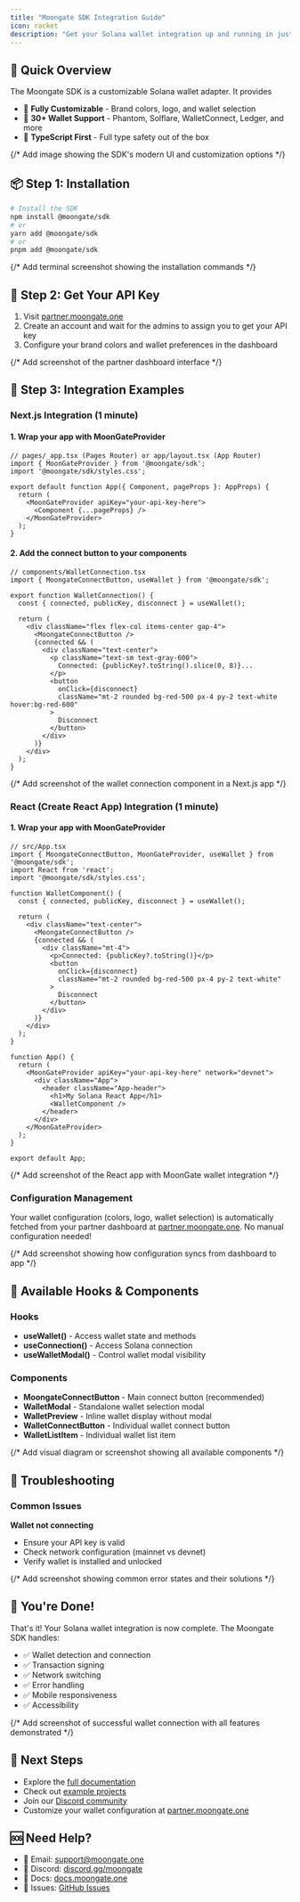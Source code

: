 ```yaml
---
title: "Moongate SDK Integration Guide"
icon: rocket
description: "Get your Solana wallet integration up and running in just 3 minutes with the Moongate SDK! This guide provides step-by-step instructions for Next.js and React applications."
---
```



## 🚀 Quick Overview

The Moongate SDK is a customizable Solana wallet adapter. It provides

- 🎨 **Fully Customizable** - Brand colors, logo, and wallet selection
- 🔌 **30+ Wallet Support** - Phantom, Solflare, WalletConnect, Ledger, and more
- 💼 **TypeScript First** - Full type safety out of the box

<Frame caption="Moongate SDK Features Overview - Beautiful UI with customizable branding">
  {/* Add image showing the SDK's modern UI and customization options */}
</Frame>

## 📦 Step 1: Installation

```bash
# Install the SDK
npm install @moongate/sdk
# or
yarn add @moongate/sdk
# or
pnpm add @moongate/sdk
```

<Frame caption="Installation command examples showing npm, yarn, and pnpm options">
  {/* Add terminal screenshot showing the installation commands */}
</Frame>

## 🎨 Step 2: Get Your API Key 

1. Visit [partner.moongate.one](https://partner.moongate.one)
2. Create an account and wait for the admins to assign you to get your API key
3. Configure your brand colors and wallet preferences in the dashboard

<Frame caption="Partner dashboard showing API key generation and configuration options">
  {/* Add screenshot of the partner dashboard interface */}
</Frame>

## 🔧 Step 3: Integration Examples

### Next.js Integration (1 minute)

#### 1. Wrap your app with MoonGateProvider

```tsx
// pages/_app.tsx (Pages Router) or app/layout.tsx (App Router)
import { MoonGateProvider } from '@moongate/sdk';
import '@moongate/sdk/styles.css';

export default function App({ Component, pageProps }: AppProps) {
  return (
    <MoonGateProvider apiKey="your-api-key-here">
      <Component {...pageProps} />
    </MoonGateProvider>
  );
}
```

#### 2. Add the connect button to your components

```tsx
// components/WalletConnection.tsx
import { MoongateConnectButton, useWallet } from '@moongate/sdk';

export function WalletConnection() {
  const { connected, publicKey, disconnect } = useWallet();

  return (
    <div className="flex flex-col items-center gap-4">
      <MoongateConnectButton />
      {connected && (
        <div className="text-center">
          <p className="text-sm text-gray-600">
            Connected: {publicKey?.toString().slice(0, 8)}...
          </p>
          <button
            onClick={disconnect}
            className="mt-2 rounded bg-red-500 px-4 py-2 text-white hover:bg-red-600"
          >
            Disconnect
          </button>
        </div>
      )}
    </div>
  );
}
```

<Frame caption="Next.js integration example showing the MoonGate connect button in action">
  {/* Add screenshot of the wallet connection component in a Next.js app */}
</Frame>

### React (Create React App) Integration (1 minute)

#### 1. Wrap your app with MoonGateProvider

```tsx
// src/App.tsx
import { MoongateConnectButton, MoonGateProvider, useWallet } from '@moongate/sdk';
import React from 'react';
import '@moongate/sdk/styles.css';

function WalletComponent() {
  const { connected, publicKey, disconnect } = useWallet();

  return (
    <div className="text-center">
      <MoongateConnectButton />
      {connected && (
        <div className="mt-4">
          <p>Connected: {publicKey?.toString()}</p>
          <button
            onClick={disconnect}
            className="mt-2 rounded bg-red-500 px-4 py-2 text-white"
          >
            Disconnect
          </button>
        </div>
      )}
    </div>
  );
}

function App() {
  return (
    <MoonGateProvider apiKey="your-api-key-here" network="devnet">
      <div className="App">
        <header className="App-header">
          <h1>My Solana React App</h1>
          <WalletComponent />
        </header>
      </div>
    </MoonGateProvider>
  );
}

export default App;
```

<Frame caption="React Create React App integration showing complete setup">
  {/* Add screenshot of the React app with MoonGate wallet integration */}
</Frame>

### Configuration Management

Your wallet configuration (colors, logo, wallet selection) is automatically fetched from your partner dashboard at [partner.moongate.one](https://partner.moongate.one). No manual configuration needed!

<Frame caption="Automatic configuration sync between dashboard and your app">
  {/* Add screenshot showing how configuration syncs from dashboard to app */}
</Frame>

## 🔧 Available Hooks & Components

### Hooks
- **useWallet()** - Access wallet state and methods
- **useConnection()** - Access Solana connection  
- **useWalletModal()** - Control wallet modal visibility

### Components
- **MoongateConnectButton** - Main connect button (recommended)
- **WalletModal** - Standalone wallet selection modal
- **WalletPreview** - Inline wallet display without modal
- **WalletConnectButton** - Individual wallet connect button
- **WalletListItem** - Individual wallet list item

<Frame caption="Available components and hooks reference guide">
  {/* Add visual diagram or screenshot showing all available components */}
</Frame>

## 🐛 Troubleshooting

### Common Issues

**Wallet not connecting**
- Ensure your API key is valid
- Check network configuration (mainnet vs devnet)
- Verify wallet is installed and unlocked

<Frame caption="Troubleshooting guide with common error messages and solutions">
  {/* Add screenshot showing common error states and their solutions */}
</Frame>

## 🎉 You're Done!

That's it! Your Solana wallet integration is now complete. The Moongate SDK handles:

- ✅ Wallet detection and connection
- ✅ Transaction signing
- ✅ Network switching
- ✅ Error handling
- ✅ Mobile responsiveness
- ✅ Accessibility

<Frame caption="Success state showing completed integration with all features working">
  {/* Add screenshot of successful wallet connection with all features demonstrated */}
</Frame>

## 📖 Next Steps

- Explore the [full documentation](https://docs.moongate.one)
- Check out [example projects](https://github.com/moongate/examples)
- Join our [Discord community](https://discord.gg/moongate)
- Customize your wallet configuration at [partner.moongate.one](https://partner.moongate.one)

## 🆘 Need Help?

- 📧 Email: support@moongate.one
- 💬 Discord: [discord.gg/moongate](https://discord.gg/moongate)
- 📖 Docs: [docs.moongate.one](https://docs.moongate.one)
- 🐛 Issues: [GitHub Issues](https://github.com/moongate/sdk/issues)
